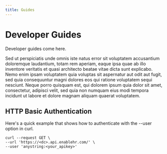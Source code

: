 ```yaml
---
title: Guides
---
```


# Developer Guides

Developer guides come here.

Sed ut perspiciatis unde omnis iste natus error sit voluptatem accusantium doloremque laudantium, totam rem aperiam,
eaque ipsa quae ab illo inventore veritatis et quasi architecto beatae vitae dicta sunt explicabo.
Nemo enim ipsam voluptatem quia voluptas sit aspernatur aut odit aut fugit,
sed quia consequuntur magni dolores eos qui ratione voluptatem sequi nesciunt.
Neque porro quisquam est, qui dolorem ipsum quia dolor sit amet, consectetur,
adipisci velit, sed quia non numquam eius modi tempora incidunt ut labore et dolore magnam aliquam quaerat voluptatem.

## HTTP Basic Authentication

Here's a quick example that shows how to authenticate with the --user option in curl.

```
curl --request GET \
--url 'https://<dc>.api.enablehr.com/' \
--user 'anystring:<your_apikey>'
```
